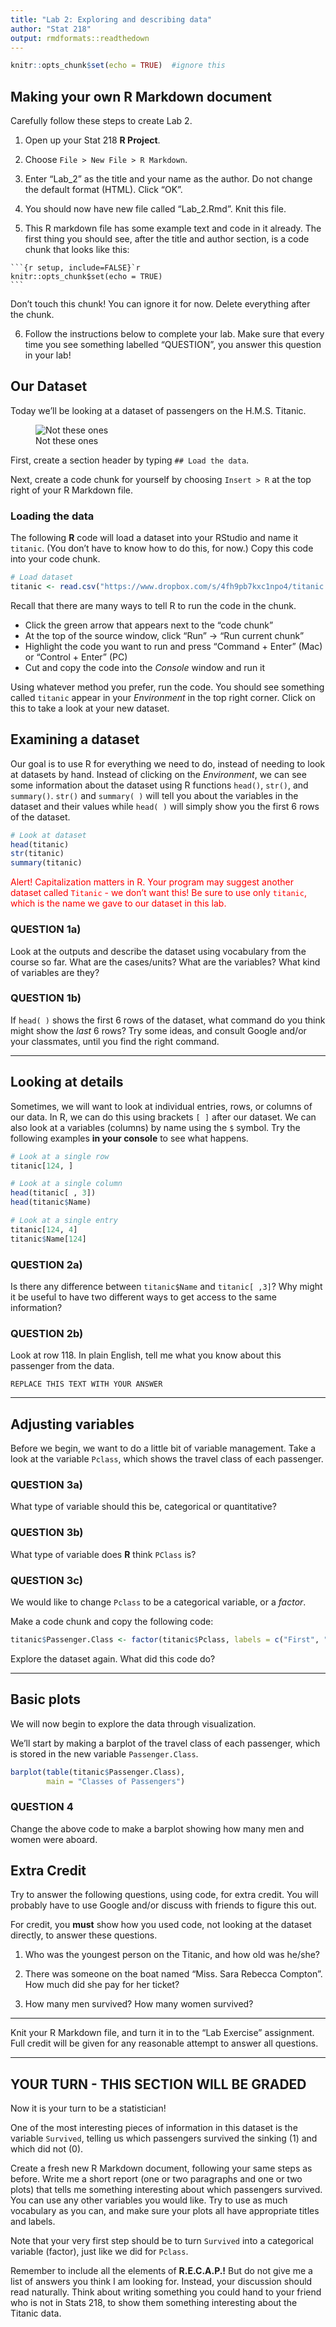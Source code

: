 ```yaml
---
title: "Lab 2: Exploring and describing data"
author: "Stat 218"
output: rmdformats::readthedown
---
```


```r
knitr::opts_chunk$set(echo = TRUE)  #ignore this
```

## Making your own R Markdown document

Carefully follow these steps to create Lab 2.

1. Open up your Stat 218 **R Project**.

2. Choose `File > New File > R Markdown`.

3. Enter "Lab_2" as the title and your name as the author.  Do not change the default format (HTML). Click "OK".

4. You should now have new file called "Lab_2.Rmd".  Knit this file.

5. This R markdown file has some example text and code in it already.  The first thing you should see, after the title and author section, is a code chunk that looks like this:

````
```{r setup, include=FALSE}`r
knitr::opts_chunk$set(echo = TRUE)
```
````

Don't touch this chunk! You can ignore it for now.  Delete everything after the chunk.

6. Follow the instructions below to complete your lab.  Make sure that every time you see something labelled "QUESTION", you answer this question in your lab!

## Our Dataset

Today we'll be looking at a dataset of passengers on the H.M.S. Titanic.

![Not these ones][1]


First, create a section header by typing `## Load the data`.

Next, create a code chunk for yourself by choosing `Insert > R` at the top right of your R Markdown file.  


### Loading the data


The following **R** code will load a dataset into your RStudio and name it `titanic`.  (You don't have to know how to do this, for now.) Copy this code into your code chunk.

```r
# Load dataset
titanic <- read.csv("https://www.dropbox.com/s/4fh9pb7kxc1npo4/titanic.csv?dl=1")
```


Recall that there are many ways to tell R to run the code in the chunk.

* Click the green arrow that appears next to the "code chunk"
* At the top of the source window, click "Run" -> "Run current chunk"
* Highlight the code you want to run and press "Command + Enter" (Mac) or "Control + Enter" (PC)
* Cut and copy the code into the *Console* window and run it


Using whatever method you prefer, run the code.  You should see something called `titanic` appear in your *Environment* in the top right corner.  Click on this to take a look at your new dataset.


## Examining a dataset

Our goal is to use R for everything we need to do, instead of needing to look at datasets by hand.  Instead of clicking on the *Environment*, we can see some information about the dataset using R functions `head()`, `str()`, and `summary()`.  `str()` and `summary( )` will tell you about the variables in the dataset and their values while `head( )` will simply show you the first 6 rows of the dataset.

```r

# Look at dataset
head(titanic)
str(titanic)
summary(titanic)


```

<span style="color:red"> Alert!  Capitalization matters in R.  Your program may suggest another dataset called `Titanic` - we don't want this!  Be sure to use only `titanic`, which is the name we gave to our dataset in this lab. </span>

### QUESTION 1a)

Look at the outputs and describe the dataset using vocabulary from the course so far.  What are the cases/units?  What are the variables?  What kind of variables are they?


### QUESTION 1b)

If `head( )` shows the first 6 rows of the dataset, what command do you think might show the *last* 6 rows?  Try some ideas, and consult Google and/or your classmates, until you find the right command.


***

## Looking at details


Sometimes, we will want to look at individual entries, rows, or columns of our data. In R, we can do this using brackets `[ ]` after our dataset.  We can also look at a variables (columns) by name using the `$` symbol.  Try the following examples **in your console** to see what happens.

```r

# Look at a single row
titanic[124, ]

# Look at a single column
head(titanic[ , 3])
head(titanic$Name)

# Look at a single entry
titanic[124, 4]
titanic$Name[124]

```

### QUESTION 2a)

Is there any difference between `titanic$Name` and `titanic[ ,3]`?  Why might it be useful to have two different ways to get access to the same information?

### QUESTION 2b)

Look at row 118.  In plain English, tell me what you know about this passenger from the data.

```
REPLACE THIS TEXT WITH YOUR ANSWER
```
***
## Adjusting variables

Before we begin, we want to do a little bit of variable management.  Take a look at the variable `Pclass`, which shows the travel class of each passenger.  

### QUESTION 3a)

What type of variable should this be, categorical or quantitative?  


### QUESTION 3b)

What type of variable does **R** think `PClass` is?  


### QUESTION 3c)

We would like to change `Pclass` to be a categorical variable, or a *factor*. 

Make a code chunk and copy the following code:

```r
titanic$Passenger.Class <- factor(titanic$Pclass, labels = c("First", "Second", "Third"))
```

Explore the dataset again.  What did this code do?

***

## Basic plots

We will now begin to explore the data through visualization. 

We'll start by making a barplot of the travel class of each passenger, which is stored in the new variable `Passenger.Class`.  

```r
barplot(table(titanic$Passenger.Class),
        main = "Classes of Passengers")
```

### QUESTION 4

Change the above code to make a barplot showing how many men and women were aboard.

## Extra Credit

Try to answer the following questions, using code, for extra credit.  You will probably have to use Google and/or discuss with friends to figure this out.

For credit, you **must** show how you used code, not looking at the dataset directly, to answer these questions.

1. Who was the youngest person on the Titanic, and how old was he/she?

2. There was someone on the boat named "Miss. Sara Rebecca Compton".  How much did she pay for her ticket?

3. How many men survived?  How many women survived?


***

Knit your R Markdown file, and turn it in to the "Lab Exercise" assignment.  Full credit will be given for any reasonable attempt to answer all questions.

***


## YOUR TURN - THIS SECTION WILL BE GRADED

Now it is your turn to be a statistician!  

One of the most interesting pieces of information in this dataset is the variable `Survived`, telling us which passengers survived the sinking (1) and which did not (0).

Create a fresh new R Markdown document, following your same steps as before.  Write me a short report (one or two paragraphs and one or two plots) that tells me something interesting about which passengers survived.  You can use any other variables you would like.  Try to use as much vocabulary as you can, and make sure your plots all have appropriate titles and labels.

Note that your very first step should be to turn `Survived` into a categorical variable (factor), just like we did for `Pclass`.

Remember to include all the elements of **R.E.C.A.P.!** But do not give me a list of answers you think I am looking for.  Instead, your discussion should read naturally.  Think about writing something you could hand to your friend who is not in Stats 218, to show them something interesting about the Titanic data.


[1]: http://s1.dmcdn.net/MFFmZ/1280x720-TU3.jpg
